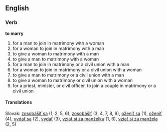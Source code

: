== English ==
=== Verb ===
'''to marry'''

# for a man to join in matrimony with a woman
# for a woman to join in matrimony with a man
# to give a woman to matrimony with a man
# to give a man to matrimony with a woman
# for a man to join in matrimony or a civil union with a man
# for a woman to join in matrimony or a civil union with a woman
# to give a man to matrimony or a civil union with a man
# to give a woman to matrimony or civil union with a woman
# for a priest, minister, or civil officer, to join a couple in matrimony or a civil union
==== Translations ====
Slovak: [[zosobášiť sa]] (1, 2, 5, 6), [[zosobášiť]] (3, 4, 7, 8, 9), [[oženiť sa]] (1), [[oženiť]] (4), [[vydať sa]] (2), [[vydať]] (3), [[vziať si za manželku]] (1, 6), [[vziať si za manžela]] (2, 5)
